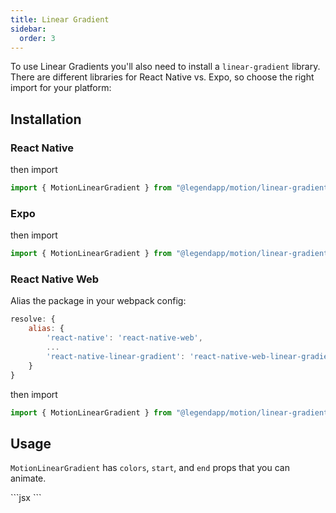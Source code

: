 ```yaml
---
title: Linear Gradient
sidebar:
  order: 3
---
```


To use Linear Gradients you'll also need to install a `linear-gradient` library. There are different libraries for React Native vs. Expo, so choose the right import for your platform:

## Installation

### React Native

<Install name="react-native-linear-gradient" />

then import

```js
import { MotionLinearGradient } from "@legendapp/motion/linear-gradient";
```

### Expo

<Install name="expo-linear-gradient" />

then import

```js
import { MotionLinearGradient } from "@legendapp/motion/linear-gradient-expo";
```

### React Native Web

<Install name="react-native-web-linear-gradient" />

Alias the package in your webpack config:

```js
resolve: {
    alias: {
        'react-native': 'react-native-web',
        ...
        'react-native-linear-gradient': 'react-native-web-linear-gradient',
    }
}
```

then import

```js
import { MotionLinearGradient } from "@legendapp/motion/linear-gradient";
```

## Usage

`MotionLinearGradient` has `colors`, `start`, and `end` props that you can animate.

<Example name="LinearGradient">
  ```jsx
  <MotionLinearGradient
    animateProps={{
      colors: [value ? "#F81FEC" : "blue", value ? "#59B0F8" : "yellow"],
      start: { x: 0, y: 0 },
      end: { x: value ? 1 : 0, y: 1 },
    }}
  />
  ```
</Example>
